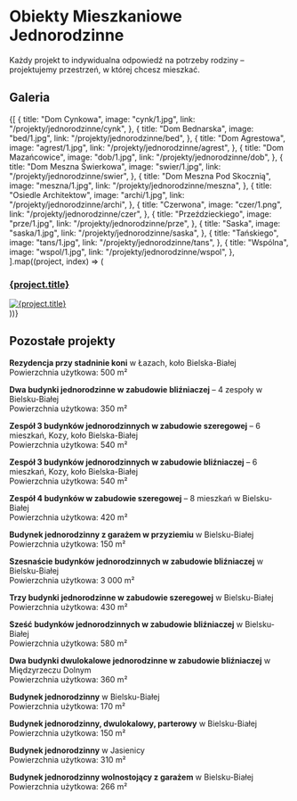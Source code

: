 
# Obiekty Mieszkaniowe Jednorodzinne

Każdy projekt to indywidualna odpowiedź na potrzeby rodziny – projektujemy przestrzeń, w której chcesz mieszkać.

## Galeria

<div style={{ width: "100%" }}>
  <div
    style={{
      display: "grid",
      gridTemplateColumns: "repeat(2, 1fr)",
      gap: "14px",
    }}
  >
    {[
      {
        title: "Dom Cynkowa",
        image: "cynk/1.jpg",
        link: "/projekty/jednorodzinne/cynk",
      },
      {
        title: "Dom Bednarska",
        image: "bed/1.jpg",
        link: "/projekty/jednorodzinne/bed",
      },
      {
        title: "Dom Agrestowa",
        image: "agrest/1.jpg",
        link: "/projekty/jednorodzinne/agrest",
      },
      {
        title: "Dom Mazańcowice",
        image: "dob/1.jpg",
        link: "/projekty/jednorodzinne/dob",
      },
      {
        title: "Dom Meszna Świerkowa",
        image: "swier/1.jpg",
        link: "/projekty/jednorodzinne/swier",
      },
      {
        title: "Dom Meszna Pod Skocznią",
        image: "meszna/1.jpg",
        link: "/projekty/jednorodzinne/meszna",
      },
      {
        title: "Osiedle Architektow",
        image: "archi/1.jpg",
        link: "/projekty/jednorodzinne/archi",
      },
      {
        title: "Czerwona",
        image: "czer/1.png",
        link: "/projekty/jednorodzinne/czer",
      },
      {
        title: "Przeździeckiego",
        image: "prze/1.jpg",
        link: "/projekty/jednorodzinne/prze",
      },
      {
        title: "Saska",
        image: "saska/1.jpg",
        link: "/projekty/jednorodzinne/saska",
      },
      {
        title: "Tańskiego",
        image: "tans/1.jpg",
        link: "/projekty/jednorodzinne/tans",
      },
      {
        title: "Wspólna",
        image: "wspol/1.jpg",
        link: "/projekty/jednorodzinne/wspol",
      },
    ].map((project, index) => (
      <div
        key={index}
        style={{
          display: "flex",
          flexDirection: "column",
          alignItems: "center",
          textAlign: "center",
        }}
      >
        <a href={project.link} style={{ textDecoration: "none" }}>
          <h3
            style={{
              fontSize: 16,
              width: "100%",
            }}
          >
            {project.title}
          </h3>
          <div
            style={{
              width: "100%",
              height: "200px" /* Stała wysokość dla spójnego wyglądu */,
              overflow: "hidden",
              display: "flex",
              alignItems: "center",
              justifyContent: "center",
            }}
          >
            <img
              alt={project.title}
              src={`/compressed/jedno/${project.image}`}
              style={{
                width: "100%",
                minHeight: 200,
                objectFit: "cover",
              }}
            />
          </div>
        </a>
      </div>
    ))}
  </div>
</div>

## Pozostałe projekty

**Rezydencja przy stadninie koni** w Łazach, koło Bielska-Białej  
Powierzchnia użytkowa: 500 m²

**Dwa budynki jednorodzinne w zabudowie bliźniaczej** – 4 zespoły w Bielsku-Białej  
Powierzchnia użytkowa: 350 m²

**Zespół 3 budynków jednorodzinnych w zabudowie szeregowej** – 6 mieszkań, Kozy, koło Bielska-Białej  
Powierzchnia użytkowa: 540 m²

**Zespół 3 budynków jednorodzinnych w zabudowie bliźniaczej** – 6 mieszkań, Kozy, koło Bielska-Białej  
Powierzchnia użytkowa: 540 m²

**Zespół 4 budynków w zabudowie szeregowej** – 8 mieszkań w Bielsku-Białej  
Powierzchnia użytkowa: 420 m²

**Budynek jednorodzinny z garażem w przyziemiu** w Bielsku-Białej  
Powierzchnia użytkowa: 150 m²

**Szesnaście budynków jednorodzinnych w zabudowie bliźniaczej** w Bielsku-Białej  
Powierzchnia użytkowa: 3 000 m²

**Trzy budynki jednorodzinne w zabudowie szeregowej** w Bielsku-Białej  
Powierzchnia użytkowa: 430 m²

**Sześć budynków jednorodzinnych w zabudowie bliźniaczej** w Bielsku-Białej  
Powierzchnia użytkowa: 580 m²

**Dwa budynki dwulokalowe jednorodzinne w zabudowie bliźniaczej** w Międzyrzeczu Dolnym  
Powierzchnia użytkowa: 360 m²

**Budynek jednorodzinny** w Bielsku-Białej  
Powierzchnia użytkowa: 170 m²

**Budynek jednorodzinny, dwulokalowy, parterowy** w Bielsku-Białej  
Powierzchnia użytkowa: 150 m²

**Budynek jednorodzinny** w Jasienicy  
Powierzchnia użytkowa: 310 m²

**Budynek jednorodzinny wolnostojący z garażem** w Bielsku-Białej  
Powierzchnia użytkowa: 266 m²
